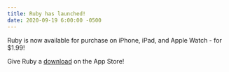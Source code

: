 ```yaml
---
title: Ruby has launched!
date: 2020-09-19 6:00:00 -0500
---
```


Ruby is now available for purchase on iPhone, iPad, and Apple Watch - for $1.99!

Give Ruby a [download](https://apps.apple.com/us/app/ruby-news-reader/id1522815729) on the App Store!
